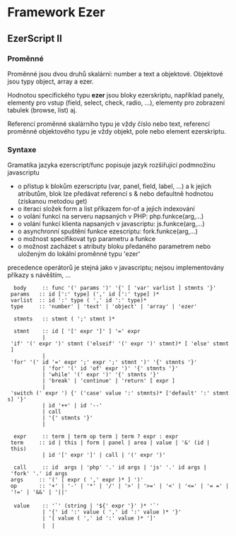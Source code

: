 = Framework Ezer =

== EzerScript II ==

=== Proměnné ===

Proměnné jsou dvou druhů skalární: number a text a objektové.
Objektové jsou typy object, array a ezer. 

Hodnotou specifického typu '''ezer''' jsou bloky ezerskriptu, například panely, elementy pro vstup 
(field, select, check, radio, ...), elementy pro zobrazení tabulek (browse, list) aj.

Referencí proměnné skalárního typu je vždy číslo nebo text, referencí proměnné objektového typu
je vždy objekt, pole nebo element ezerskriptu.

=== Syntaxe ===

Gramatika jazyka ezerscript/func popisuje jazyk rozšiřující podmnožinu javascriptu
* o přístup k blokům ezerscriptu (var, panel, field, label, ...) a k jejich atributům, blok lze předávat referencí s & nebo defaultně hodnotou (získanou metodou get)
* o iteraci složek form a list příkazem for-of a jejich indexování
* o volání funkcí na serveru napsaných v PHP:      php.funkce(arg,...)
* o volání funkcí klienta napsaných v javascriptu: js.funkce(arg,...)
* o asynchronní spuštění funkce ezescriptu: fork.funkce(arg,...)
* o možnost specifikovat typ parametru a funkce
* o možnost zacházet s atributy bloku předaného parametrem nebo uloženým do lokální proměnné typu 'ezer'
precedence operátorů je stejná jako v javascriptu;
nejsou implementovány příkazy s návěštím, ...

   body     :: func '(' params ')' '{' [ 'var' varlist ] stmnts '}'
  params   :: id [':' type] (',' id [':' type] )* 
  varlist  :: id ':' type ( ',' id ':' type)*
  type     :: 'number' | 'text' | 'object' | 'array' | 'ezer'

   stmnts   :: stmnt ( ';' stmnt )*

   stmnt    :: id [ '[' expr ']' ] '=' expr 
            | 'if' '(' expr ')' stmnt ('elseif' '(' expr ')' stmnt)* [ 'else' stmnt ]
            | 'for' '(' id '=' expr ';' expr ';' stmnt ')' '{' stmnts '}'
            | 'for' '(' id 'of' expr ')' '{' stmnts '}'
            | 'while' '(' expr ')' '{' stmnts '}'
            | 'break' | 'continue' | 'return' [ expr ]
            | 'switch (' expr ') {' ('case' value ':' stmnts)* ['default' ':' stmnts] '}'
            | id '++' | id '--'
            | call
            | '{' stmnts '}'
            |

   expr     :: term | term op term | term ? expr : expr
  term     :: id | this | form | panel | area | value | '&' (id | this) 
            | id '[' expr ']' | call | '(' expr ')' 

   call     :: id  args | 'php' '.' id args | 'js' '.' id args | 'fork' '.' id args
  args     :: '(' [ expr ( ',' expr )* ] ')'
  op       :: '+' | '-' | '*' | '/' | '>' | '>=' | '<' | '<=' | '= =' | '!=' | '&&' | '||'           
 
   value    :: '`' (string | '${' expr '}' )* '`'
            | '{' id ':' value ( ',' id ':' value )* '}'
            | '[ value ( ',' id ':' value )* ']'
            | <string> | <number>
 
